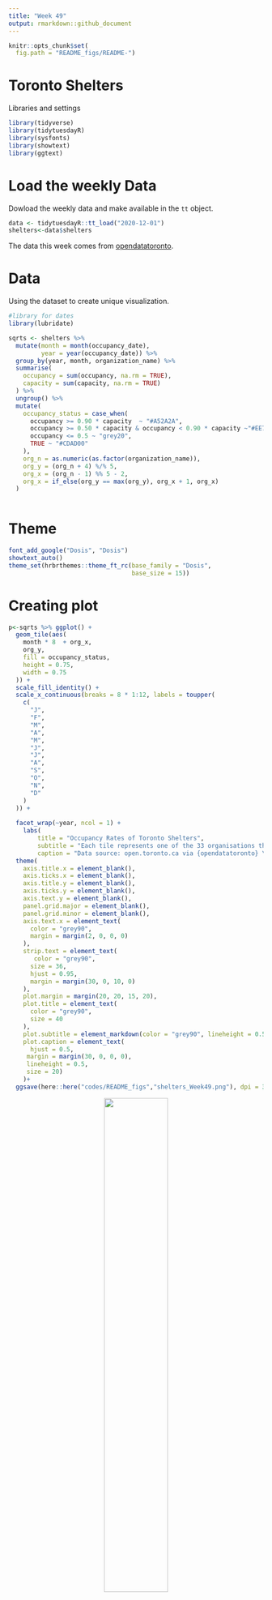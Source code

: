 ```yaml
---
title: "Week 49"
output: rmarkdown::github_document
---
```


```r
knitr::opts_chunk$set(
  fig.path = "README_figs/README-")
```

# Toronto Shelters

 Libraries and settings
```r
library(tidyverse)
library(tidytuesdayR)
library(sysfonts)
library(showtext)
library(ggtext)
```
# Load the weekly Data

Dowload the weekly data and make available in the `tt` object.
```r
data <- tidytuesdayR::tt_load("2020-12-01")
shelters<-data$shelters
```

The data this week comes from [opendatatoronto](https://sharlagelfand.github.io/opendatatoronto/). 

# Data

Using the dataset to create unique visualization.

```r
#library for dates
library(lubridate)

sqrts <- shelters %>%
  mutate(month = month(occupancy_date),
         year = year(occupancy_date)) %>%
  group_by(year, month, organization_name) %>%
  summarise(
    occupancy = sum(occupancy, na.rm = TRUE),
    capacity = sum(capacity, na.rm = TRUE)
  ) %>%
  ungroup() %>%
  mutate(
    occupancy_status = case_when(
      occupancy >= 0.90 * capacity  ~ "#A52A2A",
      occupancy >= 0.50 * capacity & occupancy < 0.90 * capacity ~"#EE7600",
      occupancy <= 0.5 ~ "grey20",
      TRUE ~ "#CDAD00"
    ),
    org_n = as.numeric(as.factor(organization_name)),
    org_y = (org_n + 4) %/% 5,
    org_x = (org_n - 1) %% 5 - 2,
    org_x = if_else(org_y == max(org_y), org_x + 1, org_x)
  )
  
```
# Theme
```r

font_add_google("Dosis", "Dosis")
showtext_auto()
theme_set(hrbrthemes::theme_ft_rc(base_family = "Dosis",
                                  base_size = 15))

```

# Creating plot

```r



p<-sqrts %>% ggplot() +
  geom_tile(aes(
    month * 8  + org_x,
    org_y,
    fill = occupancy_status,
    height = 0.75,
    width = 0.75
  )) +
  scale_fill_identity() +
  scale_x_continuous(breaks = 8 * 1:12, labels = toupper(
    c(
      "J",
      "F",
      "M",
      "A",
      "M",
      "J",
      "J",
      "A",
      "S",
      "O",
      "N",
      "D"
    )
  )) +
  
  facet_wrap(~year, ncol = 1) +
	labs(
		title = "Occupancy Rates of Toronto Shelters",
		subtitle = "Each tile represents one of the 33 organisations thatprovide shelters, <br> in red are occupancy rates <span style = 'color:#A52A2A;'>over 90%</span>, <span style = 'color:#EE7600;'> around 50%</span> and  <span style = 'color:#CDAD00;'> less than 50%</span>  ",
		caption = "Data source: open.toronto.ca via {opendatatoronto} \n TidyTuesday Project - week 49 \n Visualization: @Lacapary" ) +
  theme(
    axis.title.x = element_blank(),
    axis.ticks.x = element_blank(),
    axis.title.y = element_blank(),
    axis.ticks.y = element_blank(), 
    axis.text.y = element_blank(),
    panel.grid.major = element_blank(),
    panel.grid.minor = element_blank(),
    axis.text.x = element_text(
      color = "grey90",
      margin = margin(2, 0, 0, 0)
    ),
    strip.text = element_text(
       color = "grey90",
      size = 36,
      hjust = 0.95,
      margin = margin(30, 0, 10, 0)
    ),
    plot.margin = margin(20, 20, 15, 20),
    plot.title = element_text(
      color = "grey90",
      size = 40
    ),
    plot.subtitle = element_markdown(color = "grey90", lineheight = 0.5,size = 25),
    plot.caption = element_text(
      hjust = 0.5,
     margin = margin(30, 0, 0, 0),
     lineheight = 0.5,
     size = 20)
    )+
  ggsave(here::here("codes/README_figs","shelters_Week49.png"), dpi = 300, width = 6.3, height = 6.4)

```
<center>
![](README_figs/shelters_Week49.png){
width=50% }
</center>